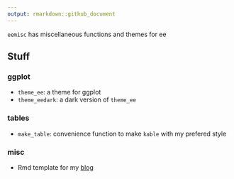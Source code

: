 ```yaml
---
output: rmarkdown::github_document
---
```


`eemisc` has miscellaneous functions and themes for ee

## Stuff

### ggplot

- `theme_ee`: a theme for ggplot
- `theme_eedark`: a dark version of `theme_ee`

### tables

- `make_table`: convenience function to make `kable` with my prefered style

### misc

- Rmd template for my [blog](www.ericekholm.com/blog/)
